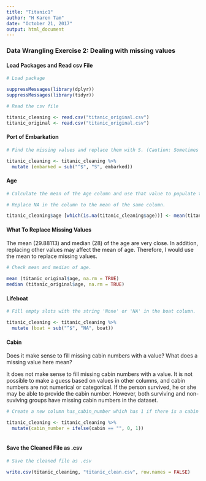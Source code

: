 ```yaml
---
title: "Titanic1"
author: "H Karen Tam"
date: "October 21, 2017"
output: html_document
---
```


### Data Wrangling Exercise 2: Dealing with missing values

#### Load Packages and Read csv File
```r

# Load package

suppressMessages(library(dplyr))
suppressMessages(library(tidyr))

# Read the csv file

titanic_cleaning <- read.csv("titanic_original.csv")
titanic_original <- read.csv("titanic_original.csv")

```

#### Port of Embarkation

```r

# Find the missing values and replace them with S. (Caution: Sometimes a missing value might be read into R as a blank or empty string.)

titanic_cleaning <- titanic_cleaning %>% 
  mutate (embarked = sub("^$", "S", embarked))

```

#### Age

```r

# Calculate the mean of the Age column and use that value to populate the missing values.

# Replace NA in the column to the mean of the same column.

titanic_cleaning$age [which(is.na(titanic_cleaning$age))] <- mean(titanic_cleaning$age, na.rm = TRUE)

```

#### What To Replace Missing Values

The mean (29.88113) and median (28) of the age are very close. In addition, replacing other values may affect the mean of age. Therefore, I would use the mean to replace missing values. 

```r

# Check mean and median of age.

mean (titanic_original$age, na.rm = TRUE)
median (titanic_original$age, na.rm = TRUE)

```

#### Lifeboat

```r

# Fill empty slots with the string 'None' or 'NA' in the boat column.

titanic_cleaning <- titanic_cleaning %>% 
  mutate (boat = sub("^$", "NA", boat))

```

#### Cabin

Does it make sense to fill missing cabin numbers with a value? What does a missing value here mean? 

It does not make sense to fill missing cabin numbers with a value. It is not possible to make a guess based on values in other columns, and cabin numbers are not numerical or categorical.  If the person survived, he or she may be able to provide the cabin number. However, both surviving and non-suviving groups have missing cabin numbers in the dataset. 

```r
# Create a new column has_cabin_number which has 1 if there is a cabin number, and 0 otherwise.

titanic_cleaning <- titanic_cleaning %>% 
  mutate(cabin_number = ifelse(cabin == "", 0, 1))
  
```

#### Save the Cleaned File as .csv

```r
# Save the cleaned file as .csv

write.csv(titanic_cleaning, "titanic_clean.csv", row.names = FALSE)

```




